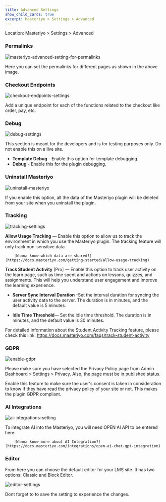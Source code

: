 ```yaml
---
title: Advanced Settings
show_child_cards: true
excerpt: Masteriyo > Settings > Advanced
---
```


<Callout> Location: Masteriyo > Settings > Advanced</Callout>

### Permalinks

![masteriyo-advanced-setting-for-permalinks](https://raw.githubusercontent.com/Masteriyo/masteriyo-docs/main/assets/images/advanced-settings/permalinks.png)

Here you can set the permalinks for different pages as shown in the above image.

### Checkout Endpoints

![checkout-endpoints-settings](https://raw.githubusercontent.com/Masteriyo/masteriyo-docs/main/assets/images/advanced-settings/checkout-endpoints.png)

Add a unique endpoint for each of the functions related to the checkout like order, pay, etc.

### Debug

![debug-settings](https://raw.githubusercontent.com/Masteriyo/masteriyo-docs/main/assets/images/advanced-settings/debug.png)

This section is meant for the developers and is for testing purposes only. Do not enable this on a live site.

- **Template Debug** - Enable this option for template debugging.
- **Debug** - Enable this for the plugin debugging.

### Uninstall Masteriyo

![uninstall-masteriyo](https://raw.githubusercontent.com/Masteriyo/masteriyo-docs/main/assets/images/advanced-settings/uninstall-masteriyo.png)

If you enable this option, all the data of the Masteriyo plugin will be deleted from your site when you uninstall the plugin.

### Tracking

![tracking-settings](https://raw.githubusercontent.com/Masteriyo/masteriyo-docs/main/assets/images/advanced-settings/tracking.png)

**Allow Usage Tracking** — Enable this option to allow us to track the environment in which you use the Masteriyo plugin. The tracking feature will only track non-sensitive data.

        [Wanna know which data are shared?](https://docs.masteriyo.com/getting-started/allow-usage-tracking)

**Track Student Activity** [Pro] — Enable this option to track user activity on the learn page, such as time spent and actions on lessons, quizzes, and assignments. This will help you understand user engagement and improve the learning experience.

- **Server Sync Interval Duration** -Set the interval duration for syncing the user activity data to the server. The duration is in minutes, and the default value is 5 minutes.

- **Idle Time Threshold**— Set the idle time threshold. The duration is in minutes, and the default value is 30 minutes.

For detailed information about the Student Activity Tracking feature, please check this link: https://docs.masteriyo.com/faqs/track-student-activity

### GDPR

![enable-gdpr](https://raw.githubusercontent.com/Masteriyo/masteriyo-docs/main/assets/images/advanced-settings/gdpr.png)

Please make sure you have selected the Privacy Policy page from Admin Dashboard > Settings > Privacy. Also, the page must be in published status.

Enable this feature to make sure the user's consent is taken in consideration to know if they have read the privacy policy of your site or not. This makes the plugin GDPR compliant.

### AI Integrations

![ai-integrations-setting](https://raw.githubusercontent.com/Masteriyo/masteriyo-docs/main/assets/images/advanced-settings/ai-integration.png)

To integrate AI into the Masteriyo, you will need OPEN AI API to be entered here.

        [Wanna know more about AI Integration?](https://docs.masteriyo.com/integrations/open-ai-chat-gpt-integration)

### Editor

From here you can choose the default editor for your LMS site. It has two options: Classic and Block Editor.

![editor-settings](https://raw.githubusercontent.com/Masteriyo/masteriyo-docs/main/assets/images/advanced-settings/editor.png)

Dont forget to to save the setting to experience the changes.

